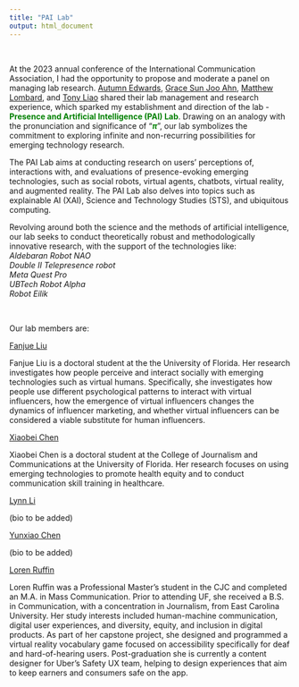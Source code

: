 ```yaml
---
title: "PAI Lab"
output: html_document
---
```



&nbsp;

At the 2023 annual conference of the International Communication Association, I had the opportunity to propose and moderate a panel on managing lab research. [Autumn Edwards](https://wmich.edu/communication/directory/edwards), [Grace Sun Joo Ahn](https://grady.uga.edu/faculty/sun-joo-grace-ahn/), [Matthew Lombard](https://klein.temple.edu/directory/matthew-lombard-lombard), and [Tony Liao](https://dot.egr.uh.edu/departments/ilt/people/faculty/liao-tony) shared their lab management and research experience, which sparked my establishment and direction of the lab - <font color="green">**Presence and Artificial Intelligence (PAI) Lab**</font>. Drawing on an analogy with the pronunciation and significance of “<font color="green">***π***</font>”, our lab symbolizes the commitment to exploring infinite and non-recurring possibilities for emerging technology research.

The PAI Lab aims at conducting research on users’ perceptions of, interactions with, and evaluations of presence-evoking emerging technologies, such as social robots, virtual agents, chatbots, virtual reality, and augmented reality. The PAI Lab also delves into topics such as explainable AI (XAI), Science and Technology Studies (STS), and ubiquitous computing. 

Revolving around both the science and the methods of artificial intelligence, our lab seeks to conduct theoretically robust and methodologically innovative research, with the support of the technologies like:\
*Aldebaran Robot NAO*\
*Double II Telepresence robot*\
*Meta Quest Pro*\
*UBTech Robot Alpha*\
*Robot Eilik*\

&nbsp;
&nbsp;

Our lab members are:

[Fanjue Liu](https://www.jou.ufl.edu/staff/fanjue-liu-2/)

Fanjue Liu is a doctoral student at the the University of Florida. Her research investigates how people perceive and interact socially with emerging technologies such as virtual humans. Specifically, she investigates how people use different psychological patterns to interact with virtual influencers, how the emergence of virtual influencers changes the dynamics of influencer marketing, and whether virtual influencers can be considered a viable substitute for human influencers.\

[Xiaobei Chen](https://www.jou.ufl.edu/staff/xiaobei-chen-2/)

Xiaobei Chen is a doctoral student at the College of Journalism and Communications at the University of Florida. Her research focuses on using emerging technologies to promote health equity and to conduct communication skill training in healthcare.\

[Lynn Li](https://www.jou.ufl.edu/staff/jiayue-lynn-li/) 

(bio to be added)\

[Yunxiao Chen](https://www.jou.ufl.edu/staff/yunxiao-chen/)

(bio to be added)\

[Loren Ruffin](https://www.linkedin.com/in/loren-ruffin/) 

Loren Ruffin was a Professional Master's student in the CJC and completed an M.A. in Mass Communication. Prior to attending UF, she received a B.S. in Communication, with a concentration in Journalism, from East Carolina University. Her study interests included human-machine communication, digital user experiences, and diversity, equity, and inclusion in digital products. As part of her capstone project, she designed and programmed a virtual reality vocabulary game focused on accessibility specifically for deaf and hard-of-hearing users. Post-graduation she is currently a content designer for Uber's Safety UX team, helping to design experiences that aim to keep earners and consumers safe on the app.\




